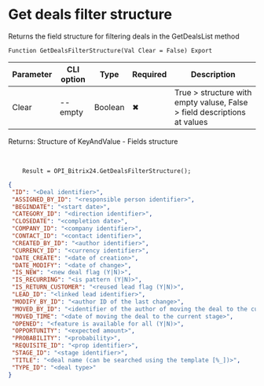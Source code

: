 ﻿---
sidebar_position: 7
---


# Get deals filter structure
 Returns the field structure for filtering deals in the GetDealsList method



`Function GetDealsFilterStructure(Val Clear = False) Export`

  | Parameter | CLI option | Type | Required | Description |
  |-|-|-|-|-|
  | Clear | --empty | Boolean | &#x2716; | True > structure with empty valuse, False > field descriptions at values |

  
  Returns:  Structure of KeyAndValue - Fields structure

<br/>




```bsl title="1C:Enterprise/OneScript code example"
    Result = OPI_Bitrix24.GetDealsFilterStructure();
```
 



```json title="Result"
{
 "ID": "<Deal identifier>",
 "ASSIGNED_BY_ID": "<responsible person identifier>",
 "BEGINDATE": "<start date>",
 "CATEGORY_ID": "<direction identifier>",
 "CLOSEDATE": "<completion date>",
 "COMPANY_ID": "<company identifier>",
 "CONTACT_ID": "<contact identifier>",
 "CREATED_BY_ID": "<author identifier>",
 "CURRENCY_ID": "<currency identifier>",
 "DATE_CREATE": "<date of creation>",
 "DATE_MODIFY": "<date of change>",
 "IS_NEW": "<new deal flag (Y|N)>",
 "IS_RECURRING": "<is pattern (Y|N)>",
 "IS_RETURN_CUSTOMER": "<reused lead flag (Y|N)>",
 "LEAD_ID": "<linked lead identifier>",
 "MODIFY_BY_ID": "<author ID of the last change>",
 "MOVED_BY_ID": "<identifier of the author of moving the deal to the current stage>",
 "MOVED_TIME": "<date of moving the deal to the current stage>",
 "OPENED": "<feature is available for all (Y|N)>",
 "OPPORTUNITY": "<expected amount>",
 "PROBABILITY": "<probability>",
 "REQUISITE_ID": "<prop identifier>",
 "STAGE_ID": "<stage identifier>",
 "TITLE": "<deal name (can be searched using the template [%_])>",
 "TYPE_ID": "<deal type>"
}
```
